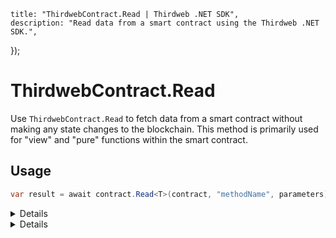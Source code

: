 
	title: "ThirdwebContract.Read | Thirdweb .NET SDK",
	description: "Read data from a smart contract using the Thirdweb .NET SDK.",
});

# ThirdwebContract.Read

Use `ThirdwebContract.Read` to fetch data from a smart contract without making any state changes to the blockchain. This method is primarily used for "view" and "pure" functions within the smart contract.

## Usage

```csharp
var result = await contract.Read<T>(contract, "methodName", parameters);
```

<Details summary="Parameters">

### contract (required)

An instance of `ThirdwebContract`. Represents the smart contract you want to interact with.

### methodName (required)

The name of the contract method you wish to call. Must be a `string`.

### parameters (optional)

The parameters to pass to the contract method, if any. Provide as a comma-separated list following methodName.

</Details>

<Details summary="Return Value">

### T

Returns the result of the contract method call as type T. The type T should match the expected return type of the smart contract method. For example, if the smart contract method returns an uint256, you should expect to receive a BigInteger in C#.

</Details>
